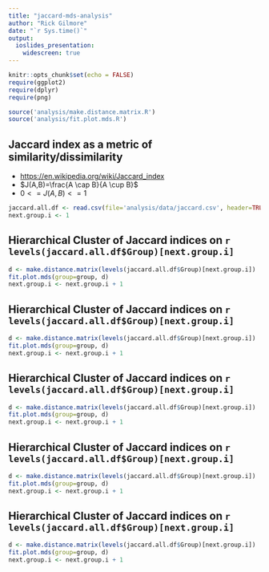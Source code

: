 ```yaml
---
title: "jaccard-mds-analysis"
author: "Rick Gilmore"
date: "`r Sys.time()`"
output: 
  ioslides_presentation:
    widescreen: true
---
```


```r
knitr::opts_chunk$set(echo = FALSE)
require(ggplot2)
require(dplyr)
require(png)

source('analysis/make.distance.matrix.R')
source('analysis/fit.plot.mds.R')
```

## Jaccard index as a metric of similarity/dissimilarity

- <https://en.wikipedia.org/wiki/Jaccard_index>
- $J(A,B)=\frac{A \cap B}{A \cup B}$
- $0 <= J(A,B) <= 1$

```r
jaccard.all.df <- read.csv(file='analysis/data/jaccard.csv', header=TRUE)
next.group.i <- 1
```

## Hierarchical Cluster of Jaccard indices on `r levels(jaccard.all.df$Group)[next.group.i]`
<div class="centered">
```r
d <- make.distance.matrix(levels(jaccard.all.df$Group)[next.group.i])
fit.plot.mds(group=group, d)
next.group.i <- next.group.i + 1
```
</div>

## Hierarchical Cluster of Jaccard indices on `r levels(jaccard.all.df$Group)[next.group.i]`
<div class="centered">
```r
d <- make.distance.matrix(levels(jaccard.all.df$Group)[next.group.i])
fit.plot.mds(group=group, d)
next.group.i <- next.group.i + 1
```
</div>

## Hierarchical Cluster of Jaccard indices on `r levels(jaccard.all.df$Group)[next.group.i]`
<div class="centered">
```r
d <- make.distance.matrix(levels(jaccard.all.df$Group)[next.group.i])
fit.plot.mds(group=group, d)
next.group.i <- next.group.i + 1
```
</div>

## Hierarchical Cluster of Jaccard indices on `r levels(jaccard.all.df$Group)[next.group.i]`
<div class="centered">
```r
d <- make.distance.matrix(levels(jaccard.all.df$Group)[next.group.i])
fit.plot.mds(group=group, d)
next.group.i <- next.group.i + 1
```
</div>

## Hierarchical Cluster of Jaccard indices on `r levels(jaccard.all.df$Group)[next.group.i]`
<div class="centered">
```r
d <- make.distance.matrix(levels(jaccard.all.df$Group)[next.group.i])
fit.plot.mds(group=group, d)
next.group.i <- next.group.i + 1
```
</div>
